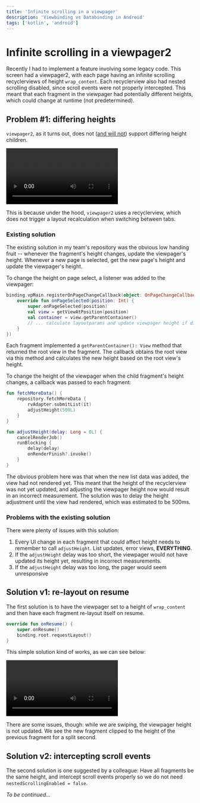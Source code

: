 ```yaml
---
title: 'Infinite scrolling in a viewpager'
description: 'Viewbinding vs Databinding in Android'
tags: ['kotlin', 'android']
---
```


# Infinite scrolling in a viewpager2

Recently I had to implement a feature involving some legacy code. This screen had a viewpager2,
with each page having an infinite scrolling recyclerviews of height `wrap_content`.
Each recyclerview also had nested scrolling disabled, since scroll events were not properly intercepted.
This meant that each fragment in the viewpager had potentially different heights, which could change at runtime (not predetermined).

## Problem #1: differing heights

`viewpager2`, as it turns out, does not ([and will not](https://issuetracker.google.com/issues/133135685)) support differing height children.

![viewpager2 broken](/markdown/tech/viewpagerDiffBroken.mp4)

This is because under the hood, `viewpager2` uses a recyclerview, which does not trigger a layout recalculation when switching between tabs.

### Existing solution

The existing solution in my team's repository was the obvious low handing fruit -- whenever the fragment's height changes, update the viewpager's height.
Whenever a new page is selected, get the new page's height and update the viewpager's height.

To change the height on page select, a listener was added to the viewpager:

```kotlin
binding.vpMain.registerOnPageChangeCallback(object: OnPageChangeCallback() {
    override fun onPageSelected(position: Int) {
        super.onPageSelected(position)
        val view = getViewAtPosition(position)
        val container = view.getParentContainer()
        // ... calculate layoutparams and update viewpager height if different
    }
})
```

Each fragment implemented a `getParentContainer(): View` method that returned the root view in the fragment. The callback obtains the root view via this
method and calculates the new height based on the root view's height.

To change the height of the viewpager when the child fragment's height changes, a callback was passed to each fragment:

```kotlin
fun fetchMoreData() {
    repository.fetchMoreData {
        rvAdapter.submitList(it)
        adjustHeight(500L)
    }
}

fun adjustHeight(delay: Long = 0L) {
    cancelRenderJob()
    runBlocking {
        delay(delay)
        onRenderFinish?.invoke()
    }
}
```

The obvious problem here was that when the new list data was added, the view had not rendered yet.
This meant that the height of the recyclerview was not yet updated, and adjusting the viewpager height now would result in an incorrect measurement.
The solution was to delay the height adjustment until the view had rendered, which was estimated to be 500ms.

### Problems with the existing solution

There were plenty of issues with this solution:

1. Every UI change in each fragment that could affect height needs to remember to call `adjustHeight`. List updates, error views, **EVERYTHING**.
2. If the `adjustHeight` delay was too short, the viewpager would not have updated its height yet, resulting in incorrect measurements.
3. If the `adjustHeight` delay was too long, the pager would seem unresponsive

## Solution v1: re-layout on resume

The first solution is to have the viewpager set to a height of `wrap_content` and then have each fragment re-layout itself on resume.

```kotlin
override fun onResume() {
    super.onResume()
    binding.root.requestLayout()
}
```

This simple solution kind of works, as we can see below:

![viewpager2 somewhat fixed](/markdown/tech/viewPagerDiffFix1.mp4)

There are some issues, though: while we are swiping, the viewpager height is not updated.
We see the new fragment clipped to the height of the previous fragment for a split second.

## Solution v2: intercepting scroll events

The second solution is one suggested by a colleague: Have all fragments be the same height, and intercept scroll events properly so we do not need
`nestedScrollingEnabled = false`.

_To be continued..._
